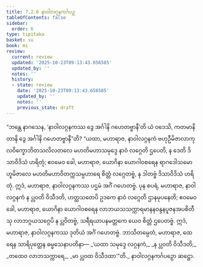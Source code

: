```yaml
---
title: 7.2.6 နာဝါလဂ္ဂနကင်္ဂပဉှ
tableOfContents: false
sidebar:
  order: 6
type: tipitaka
basket: su
book: mi
review:
  current: review
  updated: '2025-10-23T09:13:43.656585'
  updated_by: ''
  notes: ''
  history:
  - state: review
    date: '2025-10-23T09:13:43.656585'
    updated_by: ''
    notes: ''
    previous_state: draft
---
```



<ReviewStatus review={frontmatter.review} showDetails={true} />

<HypothesisAnnotation frontmatter={frontmatter} />

<DynamicBreadcrumb />

<Division number="240" book="mi" e="ch" v="28">

<Paragraph number="1730" book="mi">
“ဘန္တေ နာဂသေန, ‘နာဝါလဂ္ဂနကဿ ဒွေ အင်္ဂါနိ ဂဟေတဗ္ဗာနီ’တိ ယံ ဝဒေသိ, ကတမာနိ တာနိ ဒွေ အင်္ဂါနိ ဂဟေတဗ္ဗာနီ”တိ? “ယထာ, မဟာရာဇ, နာဝါလဂ္ဂနကံ ဗဟုဦမိဇာလာကုလဝိက္ခောဘိတသလိလတလေ မဟတိမဟာသမုဒ္ဒေ နာဝံ လဂ္ဂေတိ ဌပေတိ, န ဒေတိ ဒိသာဝိဒိသံ ဟရိတုံ; ဧဝမေဝ ခေါ, မဟာရာဇ, ယောဂိနာ ယောဂါဝစရေန ရာဂဒေါသမောဟူမိဇာလေ မဟတိမဟာဝိတက္ကသမ္ပဟာရေ စိတ္တံ လဂ္ဂေတဗ္ဗံ, န ဒါတဗ္ဗံ ဒိသာဝိဒိသံ ဟရိတုံ. ဣဒံ, မဟာရာဇ, နာဝါလဂ္ဂနကဿ ပဌမံ အင်္ဂံ ဂဟေတဗ္ဗံ.
</Paragraph>

<Paragraph number="1731" book="mi">
ပုန စပရံ, မဟာရာဇ, နာဝါလဂ္ဂနကံ န ပ္လဝတိ ဝိသီဒတိ, ဟတ္ထသတေပိ ဥဒကေ နာဝံ လဂ္ဂေတိ ဌာနမုပနေတိ; ဧဝမေဝ ခေါ, မဟာရာဇ, ယောဂိနာ ယောဂါဝစရေန လာဘယသသက္ကာရမာနနဝန္ဒနပူဇနအပစိတီသု လာဘဂ္ဂယသဂ္ဂေပိ န ပ္လဝိတဗ္ဗံ, သရီရယာပနမတ္တကေ ယေဝ စိတ္တံ ဌပေတဗ္ဗံ. ဣဒံ, မဟာရာဇ, နာဝါလဂ္ဂနကဿ ဒုတိယံ အင်္ဂံ ဂဟေတဗ္ဗံ. ဘာသိတမ္ပေတံ, မဟာရာဇ, ထေရေန သာရိပုတ္တေန ဓမ္မသေနာပတိနာ—
</Paragraph>

<Paragraph number="1732" type="verses" book="mi">
_‘ယထာ သမုဒ္ဒေ လဂ္ဂနကံ,_  
_န ပ္လဝတိ ဝိသီဒတိ;_  
_တထေဝ လာဘသက္ကာရေ,_  
_မာ ပ္လဝထ ဝိသီဒထာ’”တိ._  


</Paragraph>
</Division>

<Paragraph number="1733" type="center" book="mi">
နာဝါလဂ္ဂနကင်္ဂပဉှော ဆဋ္ဌော.
</Paragraph>